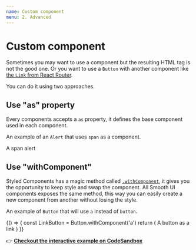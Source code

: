 ```yaml
---
name: Custom component
menu: 2. Advanced
---
```



# Custom component

Sometimes you may want to use a component but the resulting HTML tag is not the good one. Or you want to use a `Button` with another component like [the `Link` from React Router](https://reacttraining.com/react-router/web/api/Link).

You can do it using two approaches.

## Use "as" property

Every components accepts a `as` property, it defines the base component used in each component.

An example of an `Alert` that uses `span` as a component.

<Playground>
  <Alert as="span" variant="primary">
    A span alert
  </Alert>
</Playground>

## Use "withComponent"

Styled Components has a magic method called [`.withComponent`](https://www.styled-components.com/docs/api#withcomponent), it gives you the opportunity to keep style and swap the component. All Smooth UI components exposes the same method, this way you can easily create a new component from another without losing the style.

An example of `Button` that will use `a` instead of `button`.

<Playground>
  {() => {
    const LinkButton = Button.withComponent('a')
    return (
      <LinkButton href="#">
        A button as a link
      </LinkButton>
    )
  }}
</Playground>

👉 **[Checkout the interactive example on CodeSandbox](https://codesandbox.io/s/7k8o4x7lj6)**
